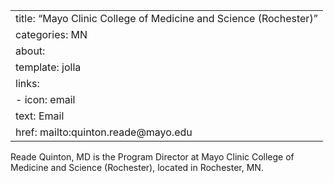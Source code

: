 
---
title: "Mayo Clinic College of Medicine and Science (Rochester)"
categories: MN
about:
  template: jolla
  links:
    - icon: email
      text: Email
      href: mailto:quinton.reade@mayo.edu
---

Reade Quinton, MD is the Program Director at Mayo Clinic College of Medicine and Science (Rochester), located in Rochester, MN. 
